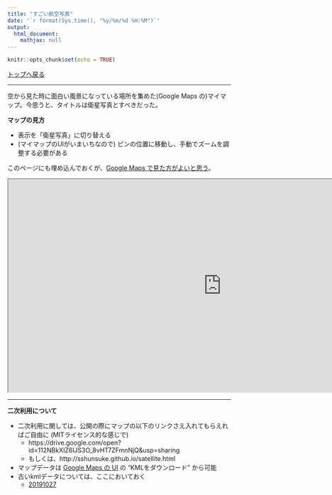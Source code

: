 ```yaml
---
title: "すごい航空写真"
date: '`r format(Sys.time(), "%y/%m/%d %H:%M")`'
output: 
  html_document:
    mathjax: null
---
```


```r
knitr::opts_chunk$set(echo = TRUE)
```


[トップへ戻る](index.html)

----

空から見た時に面白い風景になっている場所を集めた(Google Maps の)マイマップ。今思うと、タイトルは衛星写真とすべきだった。
 

**マップの見方**

* 表示を「衛星写真」に切り替える
* (マイマップのUIがいまいちなので) ピンの位置に移動し、手動でズームを調整する必要がある


このページにも埋め込んでおくが、[Google Maps で見た方がよいと思う](https://drive.google.com/open?id=112NBkXIZ6lJS3O_8vHT7ZFmnNjQ&usp=sharing)。

<iframe src="https://www.google.com/maps/d/embed?mid=112NBkXIZ6lJS3O_8vHT7ZFmnNjQ" width="960" height="480"></iframe>

----

**二次利用について**

* 二次利用に関しては、公開の際にマップの以下のリンクさえ入れてもらえればご自由に (MITライセンス的な感じで)
  * https://drive.google.com/open?id=112NBkXIZ6lJS3O_8vHT7ZFmnNjQ&usp=sharing
  * もしくは、http://sshunsuke.github.io/satellite.html
* マップデータは [Google Maps の UI](https://drive.google.com/open?id=112NBkXIZ6lJS3O_8vHT7ZFmnNjQ&usp=sharing) の "KMLをダウンロード" から可能
* 古いkmlデータについては、ここにおいておく
  * [20191027](satellite/kml/SugoiKoukuShashin_20191027.kml)



